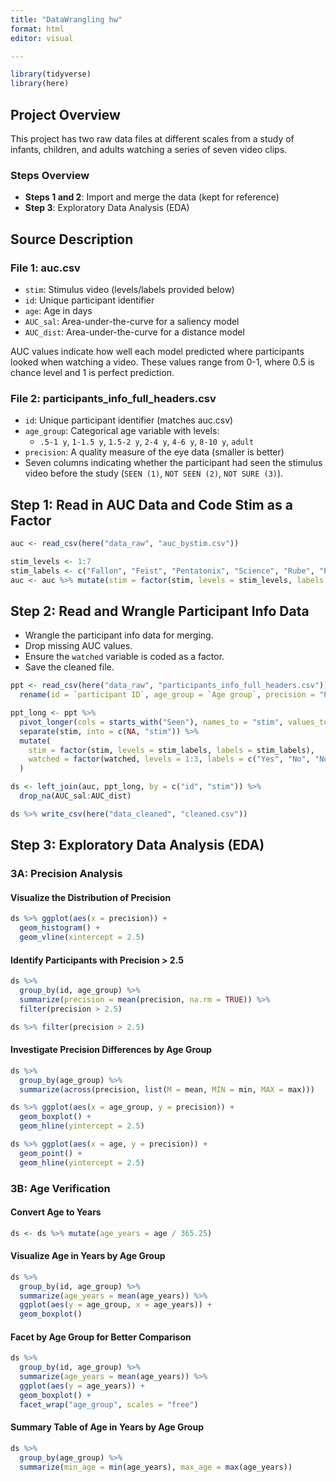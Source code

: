 ```yaml
---
title: "DataWrangling hw"
format: html
editor: visual

---
```


```r
library(tidyverse)
library(here)
```

## Project Overview
This project has two raw data files at different scales from a study of infants, children, and adults watching a series of seven video clips.

### Steps Overview
- **Steps 1 and 2**: Import and merge the data (kept for reference)
- **Step 3**: Exploratory Data Analysis (EDA)

## Source Description

### File 1: auc.csv
- `stim`: Stimulus video (levels/labels provided below)
- `id`: Unique participant identifier
- `age`: Age in days
- `AUC_sal`: Area-under-the-curve for a saliency model
- `AUC_dist`: Area-under-the-curve for a distance model

AUC values indicate how well each model predicted where participants looked when watching a video. These values range from 0-1, where 0.5 is chance level and 1 is perfect prediction.

### File 2: participants_info_full_headers.csv
- `id`: Unique participant identifier (matches auc.csv)
- `age_group`: Categorical age variable with levels:
  - `.5-1 y`, `1-1.5 y`, `1.5-2 y`, `2-4 y`, `4-6 y`, `8-10 y`, `adult`
- `precision`: A quality measure of the eye data (smaller is better)
- Seven columns indicating whether the participant had seen the stimulus video before the study (`SEEN (1)`, `NOT SEEN (2)`, `NOT SURE (3)`).

## Step 1: Read in AUC Data and Code Stim as a Factor

```r
auc <- read_csv(here("data_raw", "auc_bystim.csv"))

stim_levels <- 1:7
stim_labels <- c("Fallon", "Feist", "Pentatonix", "Science", "Rube", "Plane", "Dogs")
auc <- auc %>% mutate(stim = factor(stim, levels = stim_levels, labels = stim_labels))
```

## Step 2: Read and Wrangle Participant Info Data

- Wrangle the participant info data for merging.
- Drop missing AUC values.
- Ensure the `watched` variable is coded as a factor.
- Save the cleaned file.

```r
ppt <- read_csv(here("data_raw", "participants_info_full_headers.csv")) %>%
  rename(id = `participant ID`, age_group = `Age group`, precision = "Precision")

ppt_long <- ppt %>%
  pivot_longer(cols = starts_with("Seen"), names_to = "stim", values_to = "watched") %>%
  separate(stim, into = c(NA, "stim")) %>%
  mutate(
    stim = factor(stim, levels = stim_labels, labels = stim_labels),
    watched = factor(watched, levels = 1:3, labels = c("Yes", "No", "Not Sure"))
  )

ds <- left_join(auc, ppt_long, by = c("id", "stim")) %>%
  drop_na(AUC_sal:AUC_dist)

ds %>% write_csv(here("data_cleaned", "cleaned.csv"))
```

## Step 3: Exploratory Data Analysis (EDA)

### 3A: Precision Analysis

#### Visualize the Distribution of Precision

```r
ds %>% ggplot(aes(x = precision)) +
  geom_histogram() +
  geom_vline(xintercept = 2.5)
```

#### Identify Participants with Precision > 2.5

```r
ds %>%
  group_by(id, age_group) %>%
  summarize(precision = mean(precision, na.rm = TRUE)) %>%
  filter(precision > 2.5)
```

```r
ds %>% filter(precision > 2.5)
```

#### Investigate Precision Differences by Age Group

```r
ds %>%
  group_by(age_group) %>%
  summarize(across(precision, list(M = mean, MIN = min, MAX = max)))
```

```r
ds %>% ggplot(aes(x = age_group, y = precision)) +
  geom_boxplot() +
  geom_hline(yintercept = 2.5)
```

```r
ds %>% ggplot(aes(x = age, y = precision)) +
  geom_point() +
  geom_hline(yintercept = 2.5)
```

### 3B: Age Verification

#### Convert Age to Years

```r
ds <- ds %>% mutate(age_years = age / 365.25)
```

#### Visualize Age in Years by Age Group

```r
ds %>%
  group_by(id, age_group) %>%
  summarize(age_years = mean(age_years)) %>%
  ggplot(aes(y = age_group, x = age_years)) +
  geom_boxplot()
```

#### Facet by Age Group for Better Comparison

```r
ds %>%
  group_by(id, age_group) %>%
  summarize(age_years = mean(age_years)) %>%
  ggplot(aes(y = age_years)) +
  geom_boxplot() +
  facet_wrap("age_group", scales = "free")
```

#### Summary Table of Age in Years by Age Group

```r
ds %>%
  group_by(age_group) %>%
  summarize(min_age = min(age_years), max_age = max(age_years))
```
